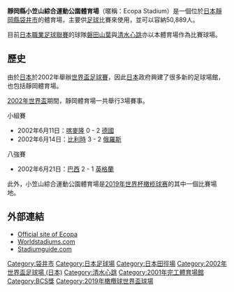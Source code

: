 {{Infobox Stadium 
| stadium_name      = 靜岡體育場
| nickname          = Ecopa Stadium（{{lang|ja|エコパスタジアム}}）
| image             = [[File:ShizuokastadiumekopaAugust2006.JPG|300px]]
| location          = {{flagicon|Japan}} [[日本|日本]][[靜岡縣|靜岡縣]][[袋井市|袋井市]]
| coordinates       = {{coord|34|44|36|N|137|48|14|E|type:landmark}}
| broke_ground      = 
| opened            = 2001年3月
| renovated         = 
| expanded          = 
| closed            = 
| demolished        =
| owner             = [[靜岡縣|靜岡縣]]縣政府
| operator          = 靜岡縣縣立足球協會
| surface           = 草皮
| Constructor       = 
| construction_cost = 
| architect         = 
| former_names      = 
| nicknames         = 
| tenants           = [[磐田山葉|磐田山葉]]、[[清水心跳|清水心跳]]
| seating_capacity  = 50,889
| dimensions        = 105 x 72 [[米_(單位)|米]]
}}
{{japanese|japanese=静岡県小笠山総合運動公園スタジアム|kana=しずおかけんおがさやまそうごううんどうこうえんスタジアム|romaji=Shizuokaken Ogasayama Sōgōundōkōen Sutajiamu}}
'''靜岡縣小笠山綜合運動公園體育場'''（暱稱：Ecopa Stadium）是一個位於[[日本|日本]][[靜岡縣|靜岡縣]][[袋井市|袋井市]]的體育場，主要供[[足球|足球]]比賽來使用，並可以容納50,889人。

目前[[日本職業足球聯賽|日本職業足球聯賽]]的球隊[[磐田山葉|磐田山葉]]與[[清水心跳|清水心跳]]亦以本體育場作為比賽球場。

== 歷史 ==
由於[[日本|日本]]於2002年舉辦[[2002年世界盃足球賽|世界盃足球賽]]，因此[[日本|日本]]政府興建了很多新的足球場館，也包括靜岡體育場。

[[2002年世界盃足球賽|2002年世界盃]]期間，靜岡體育場一共舉行3場賽事。

小組賽
* 2002年6月11日：[[喀麥隆國家足球隊|喀麥隆]] 0 - 2 [[德國國家足球隊|德國]]
* 2002年6月14日：[[比利時國家足球隊|比利時]] 3 - 2 [[俄羅斯國家足球隊|俄羅斯]]

八強賽
* 2002年6月21日：[[巴西國家足球隊|巴西]] 2 - 1 [[英格蘭國家足球隊|英格蘭]]

此外，小笠山綜合運動公園體育場是[[2019年世界杯橄榄球赛|2019年世界杯橄榄球赛]]的其中一個比賽場地。

== 外部連結 ==
* [http://www.ecopa.jp Official site of Ecopa] {{Wayback|url=http://www.ecopa.jp/ |date=20130115043417 }} {{ja icon}}
* [https://web.archive.org/web/20080511192000/http://www.worldstadiums.com/stadium_pictures/asia/japan/chubu/shizuoka_ecopa.shtml Worldstadiums.com]
* [https://web.archive.org/web/20080513215037/http://www.stadiumguide.com/shizuoka.htm Stadiumguide.com]

{{2002 FIFA World Cup stadiums}}

[[Category:袋井市|Category:袋井市]]
[[Category:日本足球場|Category:日本足球場]]
[[Category:日本田徑場|Category:日本田徑場]]
[[Category:2002年世界盃足球場_(日本)|Category:2002年世界盃足球場 (日本)]]
[[Category:清水心跳|Category:清水心跳]]
[[Category:2001年完工體育場館|Category:2001年完工體育場館]]
[[Category:BCS獎|Category:BCS獎]]
[[Category:2019年橄欖球世界盃球場|Category:2019年橄欖球世界盃球場]]